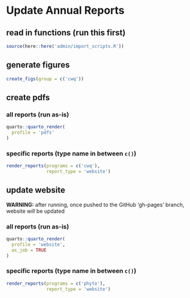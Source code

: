 # Update Annual Reports

## read in functions (run this first)

```r
source(here::here('admin/import_scripts.R'))
```

## generate figures

```r
create_figs(group = c('cwq'))
```

## create pdfs

### all reports (run as-is)

```r
quarto::quarto_render(
  profile = 'pdfs'
)
```

### specific reports (type name in between `c()`)

```r
render_reports(programs = c('cwq'),
               report_type = 'website')
```

## update website

**WARNING:** after running, once pushed to the GitHub 'gh-pages' branch, website *will* be updated

### all reports (run as-is)

```r
quarto::quarto_render(
  profile = 'website',
  as_job = TRUE
)
```

### specific reports (type name in between `c()`)

```r
render_reports(programs = c('phyto'),
               report_type = 'website')
```
